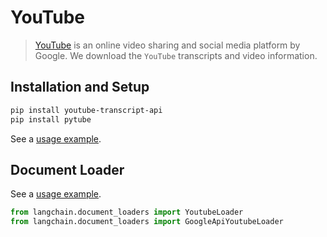 # YouTube

>[YouTube](https://www.youtube.com/) is an online video sharing and social media platform by Google.
> We download the `YouTube` transcripts and video information.

## Installation and Setup

```bash
pip install youtube-transcript-api
pip install pytube
```
See a [usage example](/docs/modules/data_connection/document_loaders/integrations/youtube_transcript.html).


## Document Loader

See a [usage example](/docs/modules/data_connection/document_loaders/integrations/youtube_transcript.html).

```python
from langchain.document_loaders import YoutubeLoader
from langchain.document_loaders import GoogleApiYoutubeLoader
```
